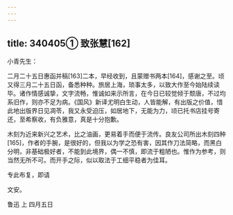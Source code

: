 ```yaml
---
---
---
```

title: 340405① 致张慧[162]
---




小青先生：

二月二十五日惠函并稿[163]二本，早经收到，且蒙赠书两本[164]，感谢之至。顷又得三月二十五日函，备悉种种。旅居上海，琐事太多，以致大作至今始陆续读毕。诸作情感诚挚，文字流畅，惟诚如来示所言，在今日已较觉倾于颓唐，不过均系旧作，则亦不足为病。《国风》新译尤明白生动，人皆能解，有出版之价值，惜此地出版界日见凋苓，我又永受迫压，如居地下，无能为力，顷已托书店挂号寄还，至希察收，有负雅意，真是十分抱歉。

木刻为近来新兴之艺术，比之油画，更易着手而便于流传。良友公司所出木刻四种[165]，作者的手腕，是很好的，但我以为学之恐有害，因其作刀法简略，而黑白分明，非基础极好者，不能到此境界，偶一不慎，即流于粗陋也。惟作为参考，则当然无所不可。而开手之际，似以取法于工细平稳者为佳耳。

专此布复，即请

文安。

鲁迅 上 四月五日